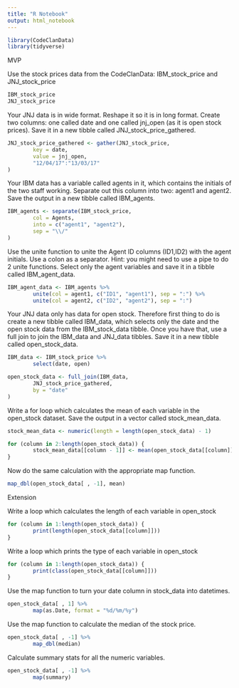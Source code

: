 ```yaml
---
title: "R Notebook"
output: html_notebook
---
```


```r
library(CodeClanData)
library(tidyverse)
```

MVP

Use the stock prices data from the CodeClanData: IBM_stock_price and 
JNJ_stock_price
```r
IBM_stock_price
JNJ_stock_price
```

Your JNJ data is in wide format. Reshape it so it is in long format. Create two
columns: one called date and one called jnj_open (as it is open stock prices).
Save it in a new tibble called JNJ_stock_price_gathered.
```r
JNJ_stock_price_gathered <- gather(JNJ_stock_price,
        key = date,
        value = jnj_open,
        "12/04/17":"13/03/17"
)
```

Your IBM data has a variable called agents in it, which contains the initials of
the two staff working. Separate out this column into two: agent1 and agent2.
Save the output in a new tibble called IBM_agents.
```r
IBM_agents <- separate(IBM_stock_price,
        col = Agents,
        into = c("agent1", "agent2"),
        sep = "\\/"
)
```

Use the unite function to unite the Agent ID columns (ID1,ID2) with the agent
initials. Use a colon as a separator. Hint: you might need to use a pipe to do 2
unite functions. Select only the agent variables and save it in a tibble called
IBM_agent_data.
```r
IBM_agent_data <- IBM_agents %>%
        unite(col = agent1, c("ID1", "agent1"), sep = ":") %>%
        unite(col = agent2, c("ID2", "agent2"), sep = ":")

```

Your JNJ data only has data for open stock. Therefore first thing to do is
create a new tibble called IBM_data, which selects only the date and the open
stock data from the IBM_stock_data tibble. Once you have that, use a full join
to join the IBM_data and JNJ_data tibbles. Save it in a new tibble called
open_stock_data.
```r
IBM_data <- IBM_stock_price %>%
        select(date, open)

open_stock_data <- full_join(IBM_data, 
        JNJ_stock_price_gathered, 
        by = "date"
)
```

Write a for loop which calculates the mean of each variable in the open_stock
dataset. Save the output in a vector called stock_mean_data. 
```r
stock_mean_data <- numeric(length = length(open_stock_data) - 1)

for (column in 2:length(open_stock_data)) {
        stock_mean_data[[column - 1]] <- mean(open_stock_data[[column]])
}
```

Now do the same calculation with the appropriate map function.
```r
map_dbl(open_stock_data[ , -1], mean)
```

Extension

Write a loop which calculates the length of each variable in open_stock
```r
for (column in 1:length(open_stock_data)) {
        print(length(open_stock_data[[column]]))
}
```

Write a loop which prints the type of each variable in open_stock
```r
for (column in 1:length(open_stock_data)) {
        print(class(open_stock_data[[column]]))
}
```

Use the map function to turn your date column in stock_data into datetimes.
```r
open_stock_data[ , 1] %>%
        map(as.Date, format = "%d/%m/%y")
```

Use the map function to calculate the median of the stock price.
```r
open_stock_data[ , -1] %>%
        map_dbl(median)
```

Calculate summary stats for all the numeric variables.
```r
open_stock_data[ , -1] %>%
        map(summary)
```
